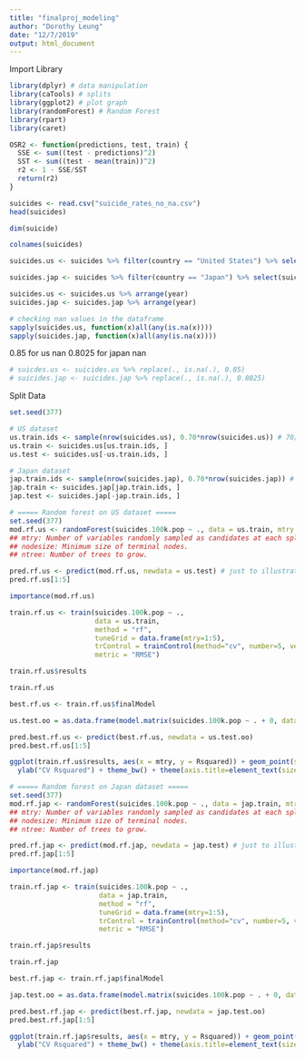 ```yaml
---
title: "finalproj_modeling"
author: "Dorothy Leung"
date: "12/7/2019"
output: html_document
---
```


Import Library
```r
library(dplyr) # data manipulation
library(caTools) # splits
library(ggplot2) # plot graph
library(randomForest) # Random Forest
library(rpart)
library(caret)
```

```r
OSR2 <- function(predictions, test, train) {
  SSE <- sum((test - predictions)^2)
  SST <- sum((test - mean(train))^2)
  r2 <- 1 - SSE/SST
  return(r2)
}
```

```r
suicides <- read.csv("suicide_rates_no_na.csv")
head(suicides)
```

```r
dim(suicide)
```

```r
colnames(suicides)
```

```r
suicides.us <- suicides %>% filter(country == "United States") %>% select(suicides.100k.pop, HDI.for.year, gdp_per_capita...., year, gdp_for_year...., sex)
```

```r
suicides.jap <- suicides %>% filter(country == "Japan") %>% select(suicides.100k.pop, HDI.for.year, gdp_per_capita...., year, gdp_for_year...., sex)
```

```r
suicides.us <- suicides.us %>% arrange(year)
suicides.jap <- suicides.jap %>% arrange(year)
```

```r
# checking nan values in the dataframe
sapply(suicides.us, function(x)all(any(is.na(x))))
sapply(suicides.jap, function(x)all(any(is.na(x))))
```

0.85 for us nan
0.8025 for japan nan

```r
# suicdes.us <- suicides.us %>% replace(., is.na(.), 0.85)
# suicides.jap <- suicides.jap %>% replace(., is.na(.), 0.8025)
```

Split Data
```r
set.seed(377)

# US dataset
us.train.ids <- sample(nrow(suicides.us), 0.70*nrow(suicides.us)) # 70/30 split
us.train <- suicides.us[us.train.ids, ]
us.test <- suicides.us[-us.train.ids, ]

# Japan dataset
jap.train.ids <- sample(nrow(suicides.jap), 0.70*nrow(suicides.jap)) # 70/30 split
jap.train <- suicides.jap[jap.train.ids, ]
jap.test <- suicides.jap[-jap.train.ids, ]
```

```r
# ===== Random forest on US dataset =====
set.seed(377)
mod.rf.us <- randomForest(suicides.100k.pop ~ ., data = us.train, mtry = 5, nodesize = 5, ntree = 500)
## mtry: Number of variables randomly sampled as candidates at each split. 
## nodesize: Minimum size of terminal nodes. 
## ntree: Number of trees to grow.
```

```r
pred.rf.us <- predict(mod.rf.us, newdata = us.test) # just to illustrate
pred.rf.us[1:5]
```

```r
importance(mod.rf.us)
```

```r
train.rf.us <- train(suicides.100k.pop ~ .,
                     data = us.train,
                     method = "rf",
                     tuneGrid = data.frame(mtry=1:5),
                     trControl = trainControl(method="cv", number=5, verboseIter = TRUE),
                     metric = "RMSE")
```

```r
train.rf.us$results
```

```r
train.rf.us
```

```r
best.rf.us <- train.rf.us$finalModel
```

```r
us.test.oo = as.data.frame(model.matrix(suicides.100k.pop ~ . + 0, data = us.test)) 
```

```r
pred.best.rf.us <- predict(best.rf.us, newdata = us.test.oo)
pred.best.rf.us[1:5]
```

```r
ggplot(train.rf.us$results, aes(x = mtry, y = Rsquared)) + geom_point(size = 3) + 
  ylab("CV Rsquared") + theme_bw() + theme(axis.title=element_text(size=18), axis.text=element_text(size=18))
```

```r
# ===== Random forest on Japan dataset =====
set.seed(377)
mod.rf.jap <- randomForest(suicides.100k.pop ~ ., data = jap.train, mtry = 5, nodesize = 5, ntree = 500)
## mtry: Number of variables randomly sampled as candidates at each split. 
## nodesize: Minimum size of terminal nodes. 
## ntree: Number of trees to grow.
```

```r
pred.rf.jap <- predict(mod.rf.jap, newdata = jap.test) # just to illustrate
pred.rf.jap[1:5]
```

```r
importance(mod.rf.jap)
```

```r
train.rf.jap <- train(suicides.100k.pop ~ .,
                      data = jap.train,
                      method = "rf",
                      tuneGrid = data.frame(mtry=1:5),
                      trControl = trainControl(method="cv", number=5, verboseIter = TRUE),
                      metric = "RMSE")
```

```r
train.rf.jap$results
```

```r
train.rf.jap
```

```r
best.rf.jap <- train.rf.jap$finalModel
```

```r
jap.test.oo = as.data.frame(model.matrix(suicides.100k.pop ~ . + 0, data = jap.test)) 
```

```r
pred.best.rf.jap <- predict(best.rf.jap, newdata = jap.test.oo)
pred.best.rf.jap[1:5]
```

```r
ggplot(train.rf.jap$results, aes(x = mtry, y = Rsquared)) + geom_point(size = 3) + 
  ylab("CV Rsquared") + theme_bw() + theme(axis.title=element_text(size=18), axis.text=element_text(size=18))
```















